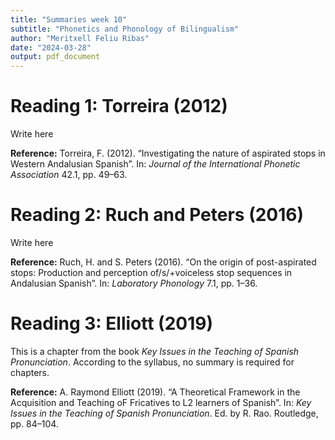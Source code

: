 ```yaml
---
title: "Summaries week 10"
subtitle: "Phonetics and Phonology of Bilingualism"
author: "Meritxell Feliu Ribas"
date: "2024-03-28"
output: pdf_document
---
```


# Reading 1: Torreira (2012)
Write here

**Reference:** Torreira, F. (2012). “Investigating the nature of aspirated stops in Western Andalusian Spanish". In: *Journal of the International Phonetic Association* 42.1, pp. 49–63.



# Reading 2: Ruch and Peters (2016)
Write here

**Reference:** Ruch, H. and S. Peters (2016). “On the origin of post-aspirated stops: Production and perception of/s/+voiceless stop sequences in Andalusian Spanish". In: *Laboratory Phonology* 7.1, pp. 1–36.



# Reading 3: Elliott (2019)
This is a chapter from the book *Key Issues in the Teaching of Spanish Pronunciation*. According to the syllabus, no summary is required for chapters.

**Reference:** A. Raymond Elliott (2019). “A Theoretical Framework in the Acquisition and Teaching oF Fricatives to L2 learners of Spanish". In: *Key Issues in the Teaching of Spanish Pronunciation*. Ed. by R. Rao. Routledge, pp. 84–104.
